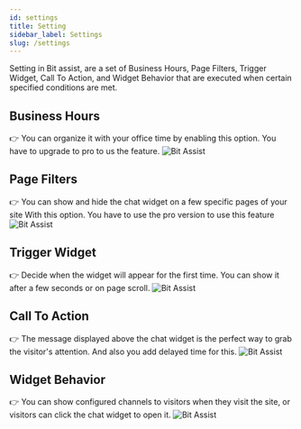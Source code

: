 ```yaml
---
id: settings
title: Setting
sidebar_label: Settings
slug: /settings
---
```



Setting in Bit assist, are a set of Business Hours, Page Filters, Trigger Widget, Call To Action, and Widget Behavior that are executed when certain specified conditions are met. 

## Business Hours
👉 You can organize it with your office time by enabling this option. You have to upgrade to pro to us the feature. 
  <Image src="customizations/widget-business-hours" alt="Bit Assist" w="1046" h="200"/>

## Page Filters
👉 You can show and hide the chat widget on a few specific pages of your site With this option. You have to use the pro version to use this feature 
  <Image src="customizations/widget-page-filters" alt="Bit Assist" w="1046" h="200"/>

## Trigger Widget 
👉 Decide when the widget will appear for the first time. You can show it after a few seconds or on page scroll. 
  <Image src="customizations/widget-trigger-widget" alt="Bit Assist" w="1046" h="200"/>

## Call To Action
👉 The message displayed above the chat widget is the perfect way to grab the visitor's attention. And also you add delayed time for this.
  <Image src="customizations/widget-call-to-action" alt="Bit Assist" w="1046" h="200"/>

## Widget Behavior
👉 You can show configured channels to visitors when they visit the site, or visitors can click the chat widget to open it. 
  <Image src="customizations/widget-behavior" alt="Bit Assist" w="1046" h="200"/>



<Feedback/>